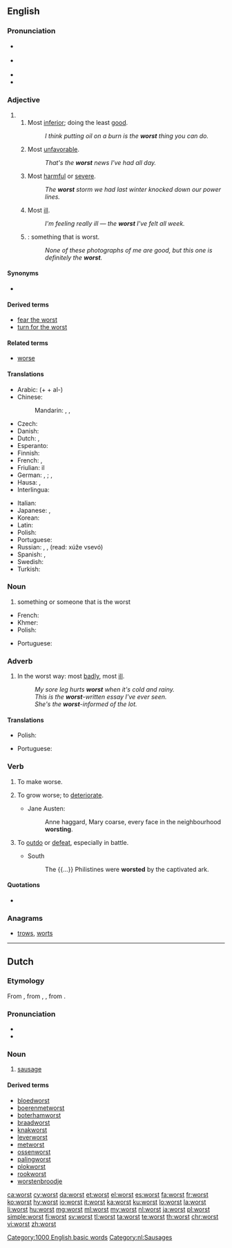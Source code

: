 ==English==

===Pronunciation===
* {{a|RP}} {{IPA|/wɜːst/|lang=en}}
* {{a|US}} {{IPA|/wɝst/|lang=en}}
* {{audio|en-us-worst.ogg|Audio (US)|lang=en}}
* {{rhymes|ɜː(r)st|lang=en}}

===Adjective===
{{head|en|adjective superlative form}}

# {{en-superlative of|bad}}
## Most [[inferior]]; doing the least [[good]].
##: ''I think putting oil on a burn is the '''worst''' thing you can do.''
## Most [[unfavorable]].
##: ''That's the '''worst''' news I've had all day.''
## Most [[harmful]] or [[severe]].
##: ''The '''worst''' storm we had last winter knocked down our power lines.''
## Most [[ill]].
##: ''I'm feeling really ill — the '''worst''' I've felt all week.''
## {{non-gloss definition|Used with the definite article and an implied noun}}: something that is worst.
##: ''None of these photographs of me are good, but this one is definitely the '''worst'''.''

====Synonyms====
* {{sense|most ill}} {{l/en|illest}} {{qualifier|nonstandard}}

====Derived terms====
* [[fear the worst]]
* [[turn for the worst]]

====Related terms====
* [[worse]]

====Translations====
{{trans-top|Most inferior}}
* Arabic: (+ {{lang|und|sc=Arab|[[ال|الـ]]}} + al-) {{t|ar|أسوأ|tr='áswa'}}
* Chinese:
*: Mandarin: {{t|cmn|最壞|sc=Hani}}, {{t+|cmn|最坏|tr=zuìhuài|sc=Hani}}, {{t+|cmn|最差|tr=zuìchà|sc=Hani}}
* Czech: {{t|cs|nejhorší}}
* Danish: {{t|da|værst}}
* Dutch: {{t+|nl|slechtst}}, {{t+|nl|ergst}}
* Esperanto: {{t|eo|la pli malbona}}
* Finnish: {{t|fi|pahin}}
* French: {{qualifier|+ le / la}} {{t+|fr|pire}}, {{qualifier|+ le plus / la plus}} {{t+|fr|mauvais|alt=mauvais(e)}}
* Friulian: il {{l|fur|piês}}
* German: {{qualifier|+ der, die, das}} {{t+|de|schlechteste}}, {{t+|de|schlechtester}}; {{qualifier|+ der, die, das}} {{t+|de|schlimmste}}, {{t+|de|schlimmster}}
* Hausa: {{t|ha|munin}}, {{t|ha|mafi munin}}
* Interlingua: {{t|ia|pejor}}
{{trans-mid}}
* Italian: {{t|it|il peggiore}}
* Japanese: {{qualifier|+ -の -no}} {{t|ja|最悪|tr=さいあく, saiaku}}, {{qualifier|+ -の -no}} {{t+|ja|最低|tr=さいてい, saitei}}
* Korean: {{t|ko|가장 나쁜|tr=gajang nappeun}}
* Latin: {{t|la|pessimus}}
* Polish: {{t|pl|najgorszy|m}}
* Portuguese: {{t+|pt|pior}}
* Russian: {{t+|ru|худший|tr=xúdšij}}, {{t+|ru|наихудший|tr=naixúdšij}}, {{t|ru|хуже всего|tr=xúže vsegó}} (read: xúže vsevó)
* Spanish: {{t|es|lo peor|m}}, {{t|es|la peor|f}}
* Swedish: {{t+|sv|värst}}
* Turkish: {{t|tr|en kötü}}
{{trans-bottom}}

===Noun===
{{head|en|noun}}

# something or someone that is the worst

{{trans-top|Something that is worst}}
* French: {{t+|fr|pire}}
* Khmer: {{t|km|ដែលអាក្រក់ជាងគេ|tr=dael aakrɑk cieng kee|sc=Khmr}}
* Polish: {{t|pl|najgorsze|n}}
{{trans-mid}}
* Portuguese: {{t+|pt|pior|m}}
{{trans-bottom}}

===Adverb===
{{head|en|adverb}}

# In the worst way: most [[badly]], most [[ill]].
#: ''My sore leg hurts '''worst''' when it's cold and rainy.''
#: ''This is the '''worst'''-written essay I've ever seen.''
#: ''She's the '''worst'''-informed of the lot.''

====Translations====
{{trans-top|In the worst way}}
* Polish: {{t|pl|najgorzej}}
{{trans-mid}}
* Portuguese: {{t+|pt|pior}}
{{trans-bottom}}

===Verb===
{{en-verb}}

# {{context|archaic|transitive|lang=en}} To make worse.
# {{context|dated|intransitive|lang=en}} To grow worse; to [[deteriorate]].
#* {{rfdate}} Jane Austen:
#*: Anne haggard, Mary coarse, every face in the neighbourhood '''worsting'''.
# {{context|rare|lang=en}} To [[outdo]] or [[defeat]], especially in battle.
#* South
#*: The {{...}} Philistines were '''worsted''' by the captivated ark.

====Quotations====
* {{seeCites}}

===Anagrams===
* [[trows#English|trows]], [[worts#English|worts]]

[[Category:1000 English basic words]]
----

==Dutch==

===Etymology===
From {{etyl|dum|nl}} {{term|worst|lang=dum}}, from {{etyl|odt|nl}} {{m|odt|*wurst}}, {{m|odt|*worst}}, from {{etyl|gem-pro|nl}} {{m|gem-pro|*wurstiz}}.

===Pronunciation===
* {{audio|Nl-worst.ogg|Audio|lang=nl}}
* {{rhymes|ɔrst|lang=nl}}

===Noun===
{{nl-noun|f|-en|worstje}}

# [[sausage]]

====Derived terms====
* [[bloedworst]]
* [[boerenmetworst]]
* [[boterhamworst]]
* [[braadworst]]
* [[knakworst]]
* [[leverworst]]
* [[metworst]]
* [[ossenworst]]
* [[palingworst]]
* [[plokworst]]
* [[rookworst]]
* [[worstenbroodje]]

[[Category:nl:Sausages]]

[[ca:worst]]
[[cy:worst]]
[[da:worst]]
[[et:worst]]
[[el:worst]]
[[es:worst]]
[[fa:worst]]
[[fr:worst]]
[[ko:worst]]
[[hy:worst]]
[[io:worst]]
[[it:worst]]
[[ka:worst]]
[[ku:worst]]
[[lo:worst]]
[[la:worst]]
[[li:worst]]
[[hu:worst]]
[[mg:worst]]
[[ml:worst]]
[[my:worst]]
[[nl:worst]]
[[ja:worst]]
[[pl:worst]]
[[simple:worst]]
[[fi:worst]]
[[sv:worst]]
[[tl:worst]]
[[ta:worst]]
[[te:worst]]
[[th:worst]]
[[chr:worst]]
[[vi:worst]]
[[zh:worst]]